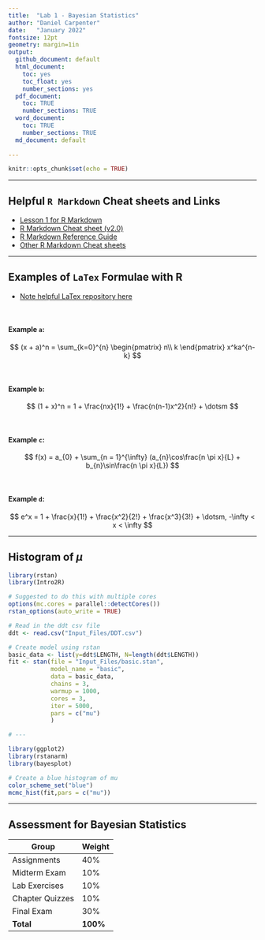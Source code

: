 ```yaml
---
title:  "Lab 1 - Bayesian Statistics"
author: "Daniel Carpenter"
date:   "January 2022"
fontsize: 12pt
geometry: margin=1in
output:
  github_document: default
  html_document:
    toc: yes
    toc_float: yes
    number_sections: yes
  pdf_document: 
    toc: TRUE
    number_sections: TRUE
  word_document:
    toc: TRUE
    number_sections: TRUE    
  md_document: default
     
---
```


```r
knitr::opts_chunk$set(echo = TRUE)
```

---


## Helpful `R Markdown` Cheat sheets and Links

* [Lesson 1 for R Markdown](http://rmarkdown.rstudio.com/lesson-1.html)
* [R Markdown Cheat sheet (v2.0)](https://github.com/rstudio/cheatsheets/blob/main/rmarkdown-2.0.pdf)
* [R Markdown Reference Guide](https://www.rstudio.com/wp-content/uploads/2015/03/rmarkdown-reference.pdf?_ga=2.209992917.1171562397.1642623613-1554842467.1639495227)
* [Other R Markdown Cheat sheets](https://rmarkdown.rstudio.com/lesson-15.html)

---

## Examples of `LaTex` Formulae with R 

* [Note helpful LaTex repository here](https://www.overleaf.com/learn/latex/Learn_LaTeX_in_30_minutes#!#Adding_math_to_LaTeX)


<br>

#### Example `a`:
$$
(x + a)^n = 
\sum_{k=0}^{n}
  \begin{pmatrix}
    n\\
    k
  \end{pmatrix}
x^ka^{n-k}
$$


<br>

#### Example `b`:
$$
(1 + x)^n = 1 
+ \frac{nx}{1!} + \frac{n(n-1)x^2}{n!} + \dotsm
$$


<br>

#### Example `c`:
$$
f(x) = a_{0} + 
\sum_{n = 1}^{\infty}
  (a_{n}\cos\frac{n \pi x}{L} + b_{n}\sin\frac{n \pi x}{L})
$$


<br>

#### Example `d`:
$$
e^x = 1 
+ \frac{x}{1!}
+ \frac{x^2}{2!}
+ \frac{x^3}{3!}
+ \dotsm, -\infty < x < \infty
$$

---

## Histogram of $\mu$

```r
library(rstan)
library(Intro2R)

# Suggested to do this with multiple cores
options(mc.cores = parallel::detectCores())
rstan_options(auto_write = TRUE)

# Read in the ddt csv file
ddt <- read.csv("Input_Files/DDT.csv")

# Create model using rstan
basic_data <- list(y=ddt$LENGTH, N=length(ddt$LENGTH))
fit <- stan(file = "Input_Files/basic.stan",
            model_name = "basic",
            data = basic_data,
            chains = 3,
            warmup = 1000,
            cores = 3,
            iter = 5000,
            pars = c("mu")
            )

# ---

library(ggplot2)
library(rstanarm)
library(bayesplot)

# Create a blue histogram of mu
color_scheme_set("blue")
mcmc_hist(fit,pars = c("mu"))
```

---

## Assessment for Bayesian Statistics

Group             | Weight
------------------|--------
Assignments       | 40%
Midterm Exam      | 10%
Lab Exercises     | 10%
Chapter Quizzes   | 10%
Final Exam        | 30%
**Total**         | **100%**

